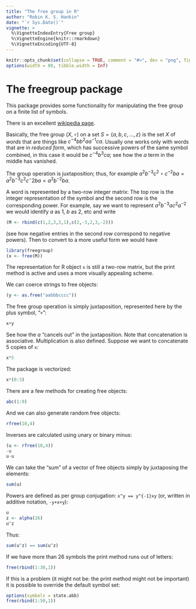 ---
title: "The free group in R"
author: "Robin K. S. Hankin"
date: "`r Sys.Date()`"
vignette: >
  %\VignetteIndexEntry{Free group}
  %\VignetteEngine{knitr::rmarkdown}
  %\VignetteEncoding{UTF-8}
---

```{r set-options, echo = FALSE}
knitr::opts_chunk$set(collapse = TRUE, comment = "#>", dev = "png", fig.width = 7, fig.height = 3.5, message = FALSE, warning = FALSE)
options(width = 80, tibble.width = Inf)
```

# The freegroup package

This package provides some functionality for manipulating the free
group on a finite list of symbols.

There is an excellent [wikipedia
page](https://en.wikipedia.org/wiki/Free_group).

Basically, the free group $\left(X,\circ\right)$ on a
set $S=\{a,b,c,...,z\}$ is the set $X$ of *words* that are things like
$c^{-4}bb^2aa^{-1}ca$.  Usually one works only with words that are in
*reduced form*, which has successive powers of the same symbol
combined, in this case it would be $c^{-4}b^3ca$; see how the $a$ term
in the middle has vanished.

The group operation is juxtaposition; thus, for example
$a^2b^{-3}c^2\circ c^{-2}ba =a^2b^{-3}c^2c^-2ba =a^2b^{-2}ba$.

A word is represented by a two-row integer matrix: The top row is the
integer representation of the symbol and the second row is the
corresponding power.  For example, say we want to
represent $a^2b^{-3}ac^2a^{-2}$ we would identify $a$ as 1, $b$ as 2, etc
and write


```{r}
(M <- rbind(c(1,2,3,3,1),c(2,-3,2,3,-2)))
```

(see how negative entries in the second row correspond to negative
powers).  Then to convert to a more useful form we would have

```{r}
library(freegroup)
(x <- free(M))
```

The representation for R object `x` is still a two-row matrix, but the
print method is active and uses a more visually appealing scheme.

We can coerce strings to free objects:


```{r}
(y <- as.free("aabbbcccc"))
```

The free group operation is simply juxtaposition, represented here by
the plus symbol, "`+`":


```{r}
x+y
```

See how the $a$ "cancels out" in the juxtaposition.  Note that
concatenation is associative.  Multiplication is also defined.
Suppose we want to concatenate 5 copies of `x`:

```{r}
x*5
```

The package is vectorized:

```{r}
x*(0:3)
```

There are a few methods for creating free objects:

```{r}
abc(1:9)
```

And we can also generate random free objects:

```{r}
rfree(10,4)
```

Inverses are calculated using unary or binary minus:

```{r}
(u <- rfree(10,4))
-u
u-u
```


We can take the "sum" of a vector of free objects simply by
juxtaposing the elements:

```{r}
sum(u)
```

Powers are defined as per group conjugation: `x^y == y^{-1}xy` (or,
written in additive notation, `-y+x+y`):

```{r}
u
z <- alpha(26)
u^z
```


Thus:

```{r}
sum(u^z) == sum(u^z)
```




If we have more than 26 symbols the print method runs out of letters:

```{r}
free(rbind(1:30,1))
```

If this is a problem (it might not be: the print method might not be
important) it is possible to override the default symbol set:

```{r}
options(symbols = state.abb)
free(rbind(1:50,1))
```
